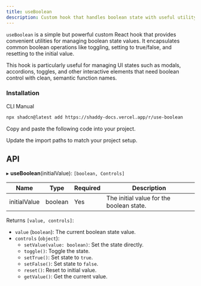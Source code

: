 ```yaml
---
title: useBoolean
description: Custom hook that handles boolean state with useful utility functions.
---
```


`useBoolean` is a simple but powerful custom React hook that provides convenient utilities for managing boolean state values. It encapsulates common boolean operations like toggling, setting to true/false, and resetting to the initial value.

This hook is particularly useful for managing UI states such as modals, accordions, toggles, and other interactive elements that need boolean control with clean, semantic function names.

<ComponentPreview name="use-boolean-example"   className="[&_.preview>[data-orientation=vertical]]:sm:max-w-[70%]"
  description="An accordion with three items"/>

### Installation

<CodeTabs>

<TabsList>
  <TabsTrigger value="cli">CLI</TabsTrigger>
  <TabsTrigger value="manual">Manual</TabsTrigger>
</TabsList>

<TabsContent value="cli">

```bash
npx shadcn@latest add https://shaddy-docs.vercel.app/r/use-boolean
```

</TabsContent>

<TabsContent value="manual">

<Steps>

<Step>Copy and paste the following code into your project.</Step>

<ComponentSource name="use-boolean" />

<Step>Update the import paths to match your project setup.</Step>

</Steps>

</TabsContent>

</CodeTabs>

## API

▸ **useBoolean**(initialValue): `[boolean, Controls]`

| Name         | Type    | Required | Description                              |
| ------------ | ------- | -------- | ---------------------------------------- |
| initialValue | boolean | Yes      | The initial value for the boolean state. |

Returns `[value, controls]`:

- `value` (`boolean`): The current boolean state value.
- `controls` (`object`):
  - `setValue(value: boolean)`: Set the state directly.
  - `toggle()`: Toggle the state.
  - `setTrue()`: Set state to `true`.
  - `setFalse()`: Set state to `false`.
  - `reset()`: Reset to initial value.
  - `getValue()`: Get the current value.
